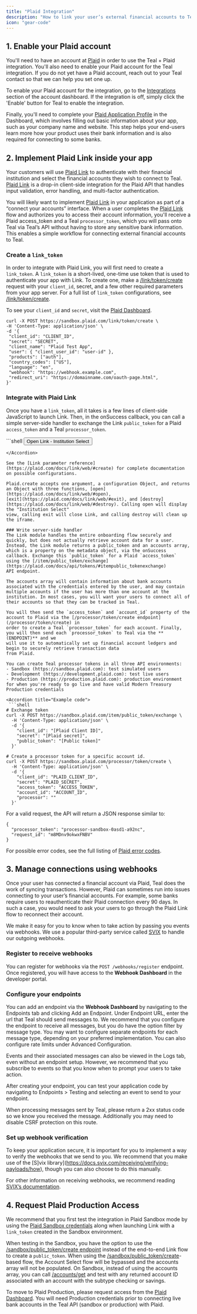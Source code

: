```yaml
---
title: "Plaid Integration"
description: "How to link your user’s external financial accounts to Teal using Plaid."
icon: "gear-code"
---
```


## 1. Enable your Plaid account
You'll need to have an account at [Plaid](https://plaid.com) in order to use the Teal + Plaid integration. You'll also need to enable 
your Plaid account for the Teal integration. If you do not yet have a Plaid account, reach out to your Teal contact so 
that we can help you set one up. 

To enable your Plaid account for the integration, go to the [Integrations](https://dashboard.plaid.com/developers/integrations) section of the 
account dashboard. If the integration is off, simply click the 'Enable' button for Teal to enable the integration.

Finally, you'll need to complete your [Plaid Application Profile](https://dashboard.plaid.com/settings/company/app-branding) in the Dashboard, 
which involves filling out basic information about your app, such as your company name and website. This step helps your end-users learn more 
how your product uses their bank information and is also required for connecting to some banks.

## 2. Implement Plaid Link inside your app
Your customers will use [Plaid Link](https://plaid.com/docs/link/) to authenticate with their financial institution and select the financial accounts 
they wish to connect to Teal. [Plaid Link](https://plaid.com/docs/link/) is a drop-in client-side integration for the Plaid API that handles input validation, 
error handling, and multi-factor authentication.

You will likely want to implement [Plaid Link](https://plaid.com/docs/link/) in your application as part of a “connect your accounts” 
interface. When a user completes the [Plaid Link](https://plaid.com/docs/link/) flow and authorizes you to access their account information, you'll 
receive a Plaid access_token and a Teal `processor_token`, which you will pass onto Teal via Teal’s API without having to store any sensitive 
bank information. This enables a simple workflow for connecting external financial accounts to Teal. 

### Create a `link_token`
In order to integrate with Plaid Link, you will first need to create a `link_token`. A `link_token` is a short-lived, one-time use 
token that is used to authenticate your app with Link. To create one, make a [/link/token/create](https://plaid.com/docs/api/tokens/#linktokencreate) 
request with your `client_id`, secret, and a few other required parameters from your app server. For a full list of `link_token` 
configurations, see [/link/token/create](https://plaid.com/docs/api/tokens/#linktokencreate).

To see your `client_id` and `secret`, visit the [Plaid Dashboard](https://dashboard.plaid.com/developers/keys).

<Accordion title="Example code">
 
 ```shell
curl -X POST https://sandbox.plaid.com/link/token/create \
-H 'Content-Type: application/json' \
-d '{
  "client_id": "CLIENT_ID",
  "secret": "SECRET",
  "client_name": "Plaid Test App",
  "user": { "client_user_id": "user-id" },
  "products": ["auth"],
  "country_codes": ["US"],
  "language": "en",
  "webhook": "https://webhook.example.com",
  "redirect_uri": "https://domainname.com/oauth-page.html",
}'
```
</Accordion>

### Integrate with Plaid Link
Once you have a `link_token`, all it takes is a few lines of client-side JavaScript to launch Link. Then, in the onSuccess 
callback, you can call a simple server-side handler to exchange the Link `public_token` for a Plaid `access_token` and a Teal `processor_token`.

<Accordion title="Example code">
 ```shell
<button id="linkButton">Open Link - Institution Select</button>
<script src="https://cdn.plaid.com/link/v2/stable/link-initialize.js"></script>
<script>
  (async function(){
    var linkHandler = Plaid.create({
      // Make a request to your server to fetch a new link_token.
      token: (await $.post('/create_link_token')).link_token,
      onSuccess: function(public_token, metadata) {
        // The onSuccess function is called when the user has successfully
        // authenticated and selected an account to use.
        //
        // When called, you will send the public_token and the selected accounts,
        // metadata.accounts, to your backend app server.
        sendDataToBackendServer({
           public_token: public_token,
           accounts: metadata.accounts
        });
      },
      onExit: function(err, metadata) {
        // The user exited the Link flow.
        if (err != null) {
            // The user encountered a Plaid API error prior to exiting.
        }
        // metadata contains information about the institution
        // that the user selected and the most recent API request IDs.
        // Storing this information can be helpful for support.
      },
    });
  })();

  // Trigger the authentication view
  document.getElementById('linkButton').onclick = function() {
    // Link will automatically detect the institution ID
    // associated with the public token and present the
    // credential view to your user.
    linkHandler.open();
  };
</script>
```
</Accordion>

See the [Link parameter reference](https://plaid.com/docs/link/web/#create) for complete documentation on possible configurations.

Plaid.create accepts one argument, a configuration Object, and returns an Object with three functions, [open](https://plaid.com/docs/link/web/#open), 
[exit](https://plaid.com/docs/link/web/#exit), and [destroy](https://plaid.com/docs/link/web/#destroy). Calling open will display the "Institution Select" 
view, calling exit will close Link, and calling destroy will clean up the iframe.

### Write server-side handler
The Link module handles the entire onboarding flow securely and quickly, but does not actually retrieve account data for a user. 
Instead, the Link module returns a public_token and an accounts array, which is a property on the metadata object, via the onSuccess 
callback. Exchange this `public_token` for a Plaid `access_token` using the [/item/public_token/exchange](https://plaid.com/docs/api/tokens/#itempublic_tokenexchange) 
API endpoint.

The accounts array will contain information about bank accounts associated with the credentials entered by the user, and may contain 
multiple accounts if the user has more than one account at the institution. In most cases, you will want your users to connect all of 
their accounts so that they can be tracked in Teal. 

You will then send the `access_token` and `account_id` property of the account to Plaid via the [/processor/token/create endpoint](/processor/token/create) in 
order to create a Teal `processor_token` for each account. Finally, you will then send each `processor_token` to Teal via the **(ENDPOINT)** and we 
will use it to automatically set up financial account ledgers and begin to securely retrieve transaction data 
from Plaid.

You can create Teal processor tokens in all three API environments:
- Sandbox (https://sandbox.plaid.com): test simulated users
- Development (https://development.plaid.com): test live users
- Production (https://production.plaid.com): production environment for when you're ready to go live and have valid Modern Treasury Production credentials

<Accordion title="Example code">
 ```shell
# Exchange token
curl -X POST https://sandbox.plaid.com/item/public_token/exchange \
  -H 'Content-Type: application/json' \
  -d '{
    "client_id": "[Plaid Client ID]",
    "secret": "[Plaid secret]",
    "public_token": "[Public token]"
  }'

# Create a processor token for a specific account id.
curl -X POST https://sandbox.plaid.com/processor/token/create \
  -H 'Content-Type: application/json' \
  -d '{
    "client_id": "PLAID_CLIENT_ID",
    "secret": "PLAID_SECRET",
    "access_token": "ACCESS_TOKEN",
    "account_id": "ACCOUNT_ID",
    "processor": ""
  }'
```

For a valid request, the API will return a JSON response similar to:
``` shell
{
  "processor_token": "processor-sandbox-0asd1-a92nc",
  "request_id": "m8MDnv9okwxFNBV"
}
```
</Accordion>

For possible error codes, see the full listing of [Plaid error codes](https://plaid.com/docs/errors/).

## 3. Manage connections using webhooks
Once your user has connected a financial account via Plaid, Teal does the work of syncing transactions. However, Plaid can sometimes 
run into issues connecting to your user’s financial accounts. For example, some banks require users to reauthenticate their Plaid 
connection every 90 days. In such a case, you would need to ask your users to go through the Plaid Link flow to reconnect their account.

We make it easy for you to know when to take action by passing you events via webhooks. We use a popular third-party service called [SVIX](https://www.svix.com/) 
to handle our outgoing webhooks. 

### Register to receive webhooks
You can register for webhooks via the `POST /webhooks/register` endpoint. Once registered, you will have access to the **Webhook Dashboard** in the developer portal. 

### Configure your endpoints
You can add an endpoint via the **Webhook Dashboard** by navigating to the Endpoints tab and clicking Add an Endpoint. Under Endpoint URL, enter 
the url that Teal should send messages to. We recommend that you configure the endpoint to receive all messages, but you do have the option 
filter by message type. You may want to configure separate endpoints for each message type, depending on your preferred implementation. You can 
also configure rate limits under Advanced Configuration. 

Events and their associated messages can also be viewed in the Logs tab, even without an endpoint setup. However, we recommend that you 
subscribe to events so that you know when to prompt your users to take action.

After creating your endpoint, you can test your application code by navigating to Endpoints > Testing and selecting an event to send to your endpoint. 

<Note>
When processing messages sent by Teal, please return a 2xx status code so we know you received the message. Additionally you may need to 
disable CSRF protection on this route.
</Note>

### Set up webhook verification
To keep your application secure, it is important for you to implement a way to verify the webhooks that we send to you. We recommend that you make 
use of the [S]vix library](https://docs.svix.com/receiving/verifying-payloads/how), though you can also choose to do this manually.  

For other information on receiving webhooks, we recommend reading [SVIX’s documentation](https://docs.svix.com/receiving/introduction).

## 4. Request Plaid Production Access

We recommend that you first test the integration in Plaid Sandbox mode by using the [Plaid Sandbox credentials](https://plaid.com/docs/sandbox/test-credentials/) 
along when launching Link with a `link_token` created in the Sandbox environment.

When testing in the Sandbox, you have the option to use the [/sandbox/public_token/create endpoint](https://plaid.com/docs/api/sandbox/#sandboxpublic_tokencreate) 
instead of the end-to-end Link flow to create a `public_token`. When using the 
[/sandbox/public_token/create](https://plaid.com/docs/api/sandbox/#sandboxpublic_tokencreate)-based flow, the Account Select flow will be 
bypassed and the accounts array will not be populated. On Sandbox, instead of using the accounts array, you can call [/accounts/get](https://plaid.com/docs/api/accounts/#accountsget) 
and test with any returned account ID associated with an account with the subtype checking or savings.

To move to Plaid Production, please request access from the [Plaid Dashboard](https://dashboard.plaid.com/developers/keys). You will need Production 
credentials prior to connecting live bank accounts in the Teal API (sandbox or production) with Plaid. 
